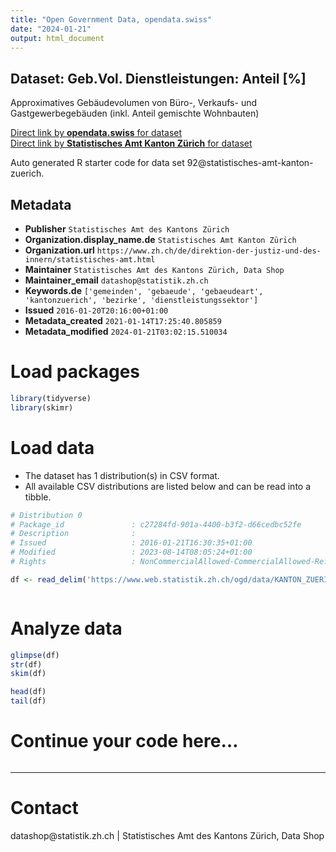 ```yaml
---
title: "Open Government Data, opendata.swiss"
date: "2024-01-21"
output: html_document
---
```


## Dataset: Geb.Vol. Dienstleistungen: Anteil [%]

Approximatives Gebäudevolumen von Büro-, Verkaufs- und Gastgewerbegebäuden (inkl. Anteil gemischte Wohnbauten)

[Direct link by **opendata.swiss** for dataset](https://opendata.swiss/de/dataset/geb-vol-dienstleistungen-anteil)<br>
[Direct link by **Statistisches Amt Kanton Zürich** for dataset](https://www.zh.ch/de/politik-staat/gemeinden/gemeindeportraet.html)

Auto generated R starter code for data set 92@statistisches-amt-kanton-zuerich.

## Metadata

- **Publisher** `Statistisches Amt des Kantons Zürich`
- **Organization.display_name.de** `Statistisches Amt Kanton Zürich`
- **Organization.url** `https://www.zh.ch/de/direktion-der-justiz-und-des-innern/statistisches-amt.html`
- **Maintainer** `Statistisches Amt des Kantons Zürich, Data Shop`
- **Maintainer_email** `datashop@statistik.zh.ch`
- **Keywords.de** `['gemeinden', 'gebaeude', 'gebaeudeart', 'kantonzuerich', 'bezirke', 'dienstleistungssektor']`
- **Issued** `2016-01-20T20:16:00+01:00`
- **Metadata_created** `2021-01-14T17:25:40.805859`
- **Metadata_modified** `2024-01-21T03:02:15.510034`


# Load packages

```r

library(tidyverse)
library(skimr)

```

# Load data

-   The dataset has 1 distribution(s) in CSV format.
-   All available CSV distributions are listed below and can be read into a tibble.

```r

# Distribution 0
# Package_id               : c27284fd-901a-4400-b3f2-d66cedbc52fe
# Description              : 
# Issued                   : 2016-01-21T16:30:35+01:00
# Modified                 : 2023-08-14T08:05:24+01:00
# Rights                   : NonCommercialAllowed-CommercialAllowed-ReferenceRequired

df <- read_delim('https://www.web.statistik.zh.ch/ogd/data/KANTON_ZUERICH_157.csv')



```

# Analyze data

```r

glimpse(df)
str(df)
skim(df)

head(df)
tail(df)

```

# Continue your code here...

```r

```

------------------------------------------------------------------------

# Contact

datashop@statistik.zh.ch | Statistisches Amt des Kantons Zürich, Data Shop
